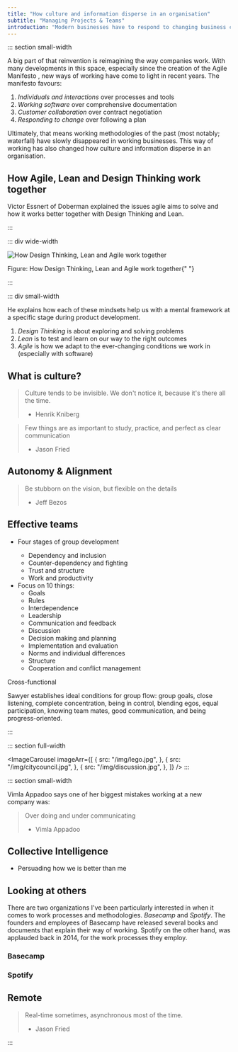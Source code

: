 ```yaml
---
title: "How culture and information disperse in an organisation"
subtitle: "Managing Projects & Teams"
introduction: "Modern businesses have to respond to changing business conditions at an increasing rate. As a result, business process modelling and improvement is becoming a serious challenge. As established companies get thrown over by digital powerhouses many are forced to reinvent themselves."
---
```



::: section small-width

A big part of that reinvention is reimagining the way companies work. With many developments in this space, especially since the creation of the Agile Manifesto <Citation id="agileManifesto" />, new ways of working have come to light in recent years. The manifesto favours:

1. _Individuals and interactions_ over processes and tools
2. _Working software_ over comprehensive documentation
3. _Customer collaboration_ over contract negotiation
4. _Responding to change_ over following a plan

Ultimately, that means working methodologies of the past (most notably; waterfall) have slowly disappeared in working businesses. This way of working has also changed how culture and information disperse in an organisation.

## How Agile, Lean and Design Thinking work together

Victor Essnert of Doberman <Citation id="agileDoberman" /> explained the issues agile aims to solve and how it works better together with Design Thinking and Lean.

:::

::: div wide-width

![How Design Thinking, Lean and Agile work together](/img/better-together-model.png "Figure: How Design Thinking, Lean and Agile work together")

<figcaption>
  Figure: How Design Thinking, Lean and Agile work together{" "}
  <Citation id="daveLandis" />
</figcaption>

:::

::: div small-width

He explains how each of these mindsets help us with a mental framework at a specific stage during product development.

1. _Design Thinking_ is about exploring and solving problems
2. _Lean_ is to test and learn on our way to the right outcomes
3. _Agile_ is how we adapt to the ever-changing conditions we work in (especially with software)

## What is culture?

> Culture tends to be invisible. We don't notice it, because it's there all the time.
>
> - Henrik Kniberg <Citation id="spotifyCulture" hideAuthor />

> Few things are as important to study, practice, and perfect as clear communication
>
> - Jason Fried <Citation id="basecampComms" hideAuthor />

## Autonomy & Alignment

> Be stubborn on the vision, but flexible on the details
>
> - Jeff Bezos

## Effective teams

- Four stages of group development <Citation id="wheelanEffective" />
  - Dependency and inclusion
  - Counter-dependency and fighting
  - Trust and structure
  - Work and productivity
- Focus on 10 things:
  - Goals
  - Rules
  - Interdependence
  - Leadership
  - Communication and feedback
  - Discussion
  - Decision making and planning
  - Implementation and evaluation
  - Norms and individual differences
  - Structure
  - Cooperation and conflict management

Cross-functional

Sawyer <Citation id="sawyerFlow" /> establishes ideal conditions for group flow: group goals, close listening, complete concentration, being in control, blending egos, equal participation, knowing team mates, good communication, and being progress-oriented.

:::

::: section full-width

<ImageCarousel
  imageArr={[
    {
      src: "/img/lego.jpg",
    },
    {
      src: "/img/citycouncil.jpg",
    },
    {
      src: "/img/discussion.jpg",
    },
  ]}
/>
:::

::: section small-width

Vimla Appadoo says one of her biggest mistakes working at a new company was:

> Over doing and under communicating
>
> - Vimla Appadoo <Citation id="vimlaCulture" hideAuthor />

## Collective Intelligence

- Persuading how we is better than me

## Looking at others

There are two organizations I've been particularly interested in when it comes to work processes and methodologies. _Basecamp_ and _Spotify_. The founders and employees of Basecamp have released several books and documents that explain their way of working. Spotify on the other hand, was applauded back in 2014, for the work processes they employ.

### Basecamp

### Spotify

## Remote

> Real-time sometimes, asynchronous most of the time.
>
> - Jason Fried <Citation id="basecampComms" hideAuthor />

:::
